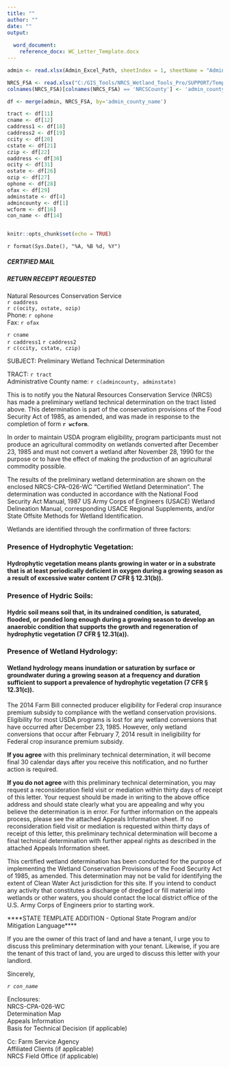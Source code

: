 ---
title: ""
author: ""
date: ""
output: 
  
  word_document: 
    reference_docx: WC_Letter_Template.docx
---
```{r setup, include=FALSE}

admin <- read.xlsx(Admin_Excel_Path, sheetIndex = 1, sheetName = "Admin_Table")

NRCS_FSA <- read.xlsx("C:/GIS_Tools/NRCS_Wetland_Tools_Pro/SUPPORT/Templates/NRCS_Address.xlsx", sheetIndex = 1, sheetName = "NRCS_Address")
colnames(NRCS_FSA)[colnames(NRCS_FSA) == 'NRCSCounty'] <- 'admin_county_name'

df <- merge(admin, NRCS_FSA, by='admin_county_name')

tract <- df[11]
cname <- df[12]
caddress1 <- df[18]
caddress2 <- df[19]
ccity <- df[20]
cstate <- df[21]
czip <- df[22]
oaddress <- df[30]
ocity <- df[31]
ostate <- df[26]
ozip <- df[27]
ophone <- df[28]
ofax <- df[29]
adminstate <- df[4]
admincounty <- df[1]
wcform <- df[16]
con_name <- df[14]


knitr::opts_chunk$set(echo = TRUE)
```
`r format(Sys.Date(), "%A, %B %d, %Y")`

##### CERTIFIED MAIL  
##### RETURN RECEIPT REQUESTED  
Natural Resources Conservation Service  
`r oaddress`  
`r c(ocity, ostate, ozip)`  
Phone: `r ophone`  
Fax: `r ofax`  

`r cname`   
`r caddress1`
`r caddress2`   
`r c(ccity, cstate, czip)`

SUBJECT:  Preliminary Wetland Technical Determination

TRACT:  `r tract`  
Administrative County name:   `r c(admincounty, adminstate)`

This is to notify you the Natural Resources Conservation Service (NRCS) has made a preliminary wetland technical determination on the tract listed above.  This determination is part of the conservation provisions of the Food Security Act of 1985, as amended, and was made in response to the completion of form **`r wcform`**.


In order to maintain USDA program eligibility, program participants must not produce an agricultural commodity on wetlands converted after December 23, 1985 and must not convert a wetland after November 28, 1990 for the purpose or to have the effect of making the production of an agricultural commodity possible.


The results of the preliminary wetland determination are shown on the enclosed NRCS-CPA-026-WC “Certified Wetland Determination”.  The determination was conducted in accordance with the National Food Security Act Manual, 1987 US Army Corps of Engineers (USACE) Wetland Delineation Manual, corresponding USACE Regional Supplements, and/or State Offsite Methods for Wetland Identification. 

Wetlands are identified through the confirmation of three factors:

### Presence of Hydrophytic Vegetation:  
#### Hydrophytic vegetation means plants growing in water or in a substrate that is at least periodically deficient in oxygen during a growing season as a result of excessive water content (7 CFR § 12.31(b)).  

### Presence of Hydric Soils:
#### Hydric soil means soil that, in its undrained condition, is saturated, flooded, or ponded long enough during a growing season to develop an anaerobic condition that supports the growth and regeneration of hydrophytic vegetation (7 CFR § 12.31(a)).

### Presence of Wetland Hydrology:
#### Wetland hydrology means inundation or saturation by surface or groundwater during a growing season at a frequency and duration sufficient to support a prevalence of hydrophytic vegetation  (7 CFR § 12.31(c)).  

The 2014 Farm Bill connected producer eligibility for Federal crop insurance premium subsidy to compliance with the wetland conservation provisions. Eligibility for most USDA programs is lost for any wetland conversions that have occurred after December 23, 1985. However, only wetland conversions that occur after February 7, 2014 result in ineligibility for Federal crop insurance premium subsidy.  

**If you agree** with this preliminary technical determination, it will become final 30 calendar days after you receive this notification, and no further action is required.

**If you do not agree** with this preliminary technical determination, you may request a reconsideration field visit or mediation within thirty days of receipt of this letter. Your request should be made in writing to the above office address and should state clearly what you are appealing and why you believe the determination is in error. For further information on the appeals process, please see the attached Appeals Information sheet. If no reconsideration field visit or mediation is requested within thirty days of receipt of this letter, this preliminary technical determination will become a final technical determination with further appeal rights as described in the attached Appeals Information sheet.

This certified wetland determination has been conducted for the purpose of implementing the Wetland Conservation Provisions of the Food Security Act of 1985, as amended. This determination may not be valid for identifying the extent of Clean Water Act jurisdiction for this site. If you intend to conduct any activity that constitutes a discharge of dredged or fill material into wetlands or other waters, you should contact the local district office of the U.S. Army Corps of Engineers prior to starting work.

****STATE TEMPLATE ADDITION - Optional State Program and/or Mitigation Language**** 

If you are the owner of this tract of land and have a tenant, I urge you to discuss this preliminary determination with your tenant. Likewise, if you are the tenant of this tract of land, you are urged to discuss this letter with your landlord.

Sincerely,


*`r con_name`*  


Enclosures:  
NRCS-CPA-026-WC  
Determination Map   
Appeals Information  
Basis for Technical Decision (if applicable)

Cc: 
Farm Service Agency  
Affiliated Clients (if applicable)  
NRCS Field Office (if applicable)

